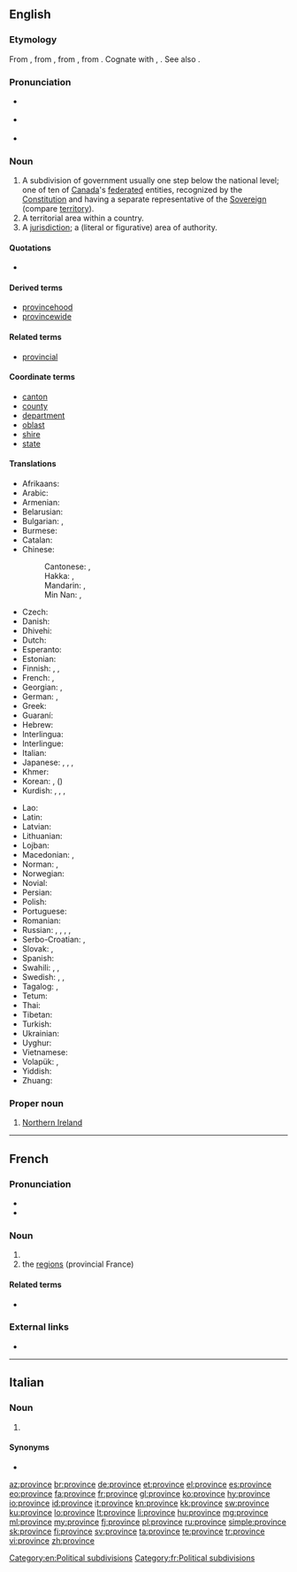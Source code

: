==English==
{{wikipedia}}

===Etymology===
From {{etyl|enm|en}} {{m|enm|provynce}}, from {{etyl|fro|en}} {{m|fro|*province}}, from {{etyl|la|en}} {{m|la|prōvincia||territory brought under Roman domination; official duty, office, charge, province}}, from {{etyl|ine-pro|en}} {{m|ine-pro|*prōw-||right judge, master}}. Cognate with {{etyl|got|-}} {{m|got|𐍆𐍂𐌰𐌿𐌾𐌰||lord, master}}, {{etyl|ang|-}} {{m|ang|frēa||ruler, lord, king, master}}. See also {{l|en|frow}}.

===Pronunciation===
* {{a|GenAm}} {{IPA|/ˈpɹɒvɪns/|lang=en}}
* {{a|RP}} {{IPA|/ˈpɹɑvɪns/|lang=en}}
* {{audio|en-us-province.ogg|Audio (US)|lang=en}}

===Noun===
{{en-noun}}

# A subdivision of government usually one step below the national level; {{context|Canada|lang=en}} one of ten of [[Canada]]'s [[federated]] entities, recognized by the [[Constitution]] and having a separate representative of the [[Sovereign]] (compare [[territory]]).
# A territorial area within a country.
# A [[jurisdiction]]; a (literal or figurative) area of authority.

====Quotations====
* {{seeCites}}

====Derived terms====
* [[provincehood]]
* [[provincewide]]

====Related terms====
* [[provincial]]

====Coordinate terms====
* [[canton]]
* [[county]]
* [[department]]
* [[oblast]]
* [[shire]]
* [[state]]

====Translations====
{{trans-top|A subdivision of government usually one step below the national level}}
* Afrikaans: {{t|af|provinsie}}
* Arabic: {{t|ar|ولاية|f|tr=wilāya}}
* Armenian: {{t|hy|նահանգ|sc=Armn}}
* Belarusian: {{t|be|во́бласць|f|sc=Cyrl}}
* Bulgarian: {{t|bg|провинция|f}}, {{t+|bg|област|f}}
* Burmese: {{t+|my|ပြည်နယ်|sc=Mymr}}
* Catalan: {{t|ca|província|f}}
* Chinese:
*: Cantonese: {{t|yue|省份|tr=saang2 fan6|sc=Hani}}, {{t|yue|省|tr=saang2|sc=Hani}}
*: Hakka: {{t|hak|省份|tr=sén-fun|sc=Hani}}, {{t|hak|省|tr=sén|sc=Hani}}
*: Mandarin: {{t+|cmn|省份|tr=shěngfèn|sc=Hani}}, {{t+|cmn|省|tr=shěng|sc=Hani}}
*: Min Nan: {{t|nan|省份|tr=séng-hūn|sc=Hani}}, {{t+|nan|省|tr=séng|sc=Hani}}
* Czech: {{t|cs|provincie|f}}
* Danish: {{t|da|provins|c}}
* Dhivehi: {{t-needed|dv}}
* Dutch: {{t+|nl|provincie|f}}
* Esperanto: {{t|eo|provinco}}
* Estonian: {{t+|et|maakond}}
* Finnish: {{t+|fi|provinssi}}, {{t+|fi|maakunta}}, {{t+|fi|lääni}}
* French: {{t+|fr|province|f}}, {{qualifier|state}} {{t+|fr|état|m}}
* Georgian: {{t|ka|მხარე|sc=Geor}}, {{t|ka|პროვინცია|sc=Geor}}
* German: {{t+|de|Provinz|f}}, {{t+|de|Land|n}}
* Greek: {{t+|el|επαρχία|f}}
* Guaraní: {{t|gn|okára}}
* Hebrew: {{t|he|פרובינציה|tr=províntsya}}
* Interlingua: {{t|ia|provincia}}
* Interlingue: {{t-needed|ie}}
* Italian: {{t+|it|provincia|f}}
* Japanese: {{qualifier|prefecture}} {{t+|ja|県|tr=けん, ken}}, {{qualifier|region}} {{t+|ja|地方|tr=ちほう, chihō}}, {{qualifier|state, province}} {{t+|ja|州|tr=しゅう, shū}}, {{qualifier|Chinese province}} {{t+|ja|省|tr=しょう, shō}}
* Khmer: {{t+|km|ខេត្ត|tr=kait}}
* Korean: {{t+|ko|성|sc=Hang|tr=seong}}, ({{t+|ko|省}})
* Kurdish: {{t+|ku|parêzgeh|f}}, {{t+|ku|wîlayet|f}}, {{t+|ku|eyalet|f}}, {{t+|ku|mihafize|f}}
{{trans-mid}}
* Lao: {{t+|lo|ແຂວງ|sc=Laoo}}
* Latin: {{t+|la|provincia}}
* Latvian: {{t|lv|province|f}}
* Lithuanian: {{t-needed|lt}}
* Lojban: {{t|jbo|gugypau}}
* Macedonian: {{t|mk|покраина|f|sc=Cyrl}}, {{t|mk|провинција|f|sc=Cyrl}} 
* Norman: {{t|nrf|provînche|f}} {{qualifier|Jersey}}, {{t|nrf|provinche|f}} {{qualifier|continental Norman}}
* Norwegian: {{t|no|provins|m}}
* Novial: {{t-needed|nov}}
* Persian: {{t+|fa|استان|sc=fa-Arab}}
* Polish: {{t+|pl|prowincja|f}}
* Portuguese: {{t+|pt|província|f}}
* Romanian: {{t+|ro|provincie}}
* Russian: {{qualifier|Russian oblast}} {{t+|ru|о́бласть|f}}, {{qualifier|Russian krai}} {{t+|ru|край|m}}, {{qualifier|province}} {{t+|ru|прови́нция}}, {{qualifier|state}} {{t+|ru|штат|m}}, {{qualifier|prefecture}} {{t+|ru|префекту́ра|f}}
* Serbo-Croatian: {{t|sh|паланка|tr=palanka|sc=Cyrl}}, {{t|sh|област|tr=oblast|sc=Cyrl}}
* Slovak: {{t|sk|oblasť|f}}, {{t|sk|kraj|m}}
* Spanish: {{t+|es|provincia|f}}
* Swahili: {{t+|sw|mkoa}}, {{t+|sw|jimbo}}, {{t+|sw|jimbo}}
* Swedish: {{t+|sv|provins|c}}, {{t+|sv|län|n}}, {{t+|sv|landskap|n}}
* Tagalog: {{t|tl|probinsiya}}, {{t+|tl|lalawigan}}
* Tetum: {{t|tet|provínsia}}
* Thai: {{t+|th|จังหวัด|sc=Thai}}
* Tibetan: {{t|bo|ཞིང་ཆེན|sc=Tibt}}
* Turkish: {{t+|tr|il}}
* Ukrainian: {{t|uk|о́бласть|f}}
* Uyghur: {{t|ug|ئۆلكە|sc=ug-Arab}}
* Vietnamese: {{t+|vi|tỉnh}}
* Volapük: {{t+|vo|provin}}, {{qualifier|older word, obsolete}} {{t|vo|plovin}}
* Yiddish: {{t-needed|yi}}
* Zhuang: {{t|za|swngj}}
{{trans-bottom}}

===Proper noun===
{{en-proper noun|head=the province}}

# {{context|British|lang=en}} [[Northern Ireland]]

[[Category:en:Political subdivisions]]

----

==French==

===Pronunciation===
* {{audio|Fr-province.ogg|audio|lang=fr}}
* {{IPA|/pʁɔ.vɛ̃s/|lang=fr}}

===Noun===
{{fr-noun|f}}

# {{l/en|province}}
# the [[regions]] (provincial France)

====Related terms====
* {{l|fr|provincial}}

===External links===
* {{R:TLFi}}

[[Category:fr:Political subdivisions]]

----

==Italian==

===Noun===
{{head|it|plural|g=f-p}}

# {{plural of|provincia|lang=it}}

====Synonyms====
* {{l|it|provincie}}

[[az:province]]
[[br:province]]
[[de:province]]
[[et:province]]
[[el:province]]
[[es:province]]
[[eo:province]]
[[fa:province]]
[[fr:province]]
[[gl:province]]
[[ko:province]]
[[hy:province]]
[[io:province]]
[[id:province]]
[[it:province]]
[[kn:province]]
[[kk:province]]
[[sw:province]]
[[ku:province]]
[[lo:province]]
[[lt:province]]
[[li:province]]
[[hu:province]]
[[mg:province]]
[[ml:province]]
[[my:province]]
[[fj:province]]
[[pl:province]]
[[ru:province]]
[[simple:province]]
[[sk:province]]
[[fi:province]]
[[sv:province]]
[[ta:province]]
[[te:province]]
[[tr:province]]
[[vi:province]]
[[zh:province]]